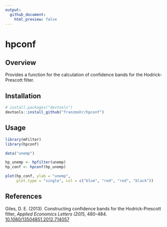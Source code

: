 ```yaml
---
output:
  github_document:
    html_preview: false
---
```


# hpconf

## Overview

Provides a function for the calculation of confidence bands for the Hodrick-Prescott filter.

## Installation

```r
# install.packages("devtools")
devtools::install_github("franzmohr/hpconf")
```

## Usage

```r
library(mFilter)
library(hpconf)

data("unemp")

hp_unemp <- hpfilter(unemp)
hp_conf <- hpconf(hp_unemp)

plot(hp_conf, ylab = "unemp",
     plot.type = "single", col = c("blue", "red", "red", "black"))
```

## References

Giles, D. E. (2013). Constructing confidence bands for the Hodrick-Prescott filter, *Applied Economics Letters (20)*5, 480-484. <a href="https://doi.org/10.1080/13504851.2012.714057" target="_blank">10.1080/13504851.2012.714057</a>